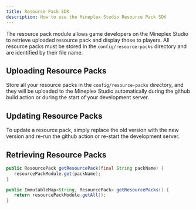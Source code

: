 ```yaml
---
title: Resource Pack SDK
description: How to use the Mineplex Studio Resource Pack SDK
---
```


<JavadocLink classpath="com.mineplex.studio.sdk.modules.resourcepack.ResourcePackModule"/>

The resource pack module allows game developers on the Mineplex Studio to retrieve uploaded resource pack and display those to players.
All resource packs must be stored in the `config/resource-packs` directory and are identified by their file name.

## Uploading Resource Packs
Store all your resource packs in the `config/resource-packs` directory, and they will be uploaded to the Mineplex Studio 
automatically during the github build action or during the start of your development server.

## Updating Resource Packs
To update a resource pack, simply replace the old version with the new version and re-run the github action or re-start the development server. 

## Retrieving Resource Packs
 ```java
 public ResourcePack getResourcePack(final String packName) {
    resourcePackModule.get(packName);
 }
 
 public ImmutableMap<String, ResourcePack> getResourcePacks() {
    return resourcePackModule.getAll();
 }
 ```